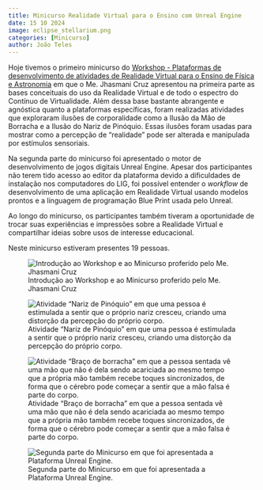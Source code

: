 ```yaml
---
title: Minicurso Realidade Virtual para o Ensino com Unreal Engine
date: 15 10 2024
image: eclipse_stellarium.png
categories: [Minicurso]
author: João Teles
---
```


Hoje tivemos o primeiro minicurso do [Workshop - Plataformas de desenvolvimento de atividades de Realidade Virtual para o Ensino de Física e Astronomia](/calendario/eventos/WorkshopVR.qmd) em que o Me. Jhasmani Cruz apresentou na primeira parte as bases conceituais do uso da Realidade Virtual e de todo o espectro do Contínuo de Virtualidade. Além dessa base bastante abrangente e agnóstica quanto a plataformas específicas, foram realizadas atividades que exploraram ilusões de corporalidade como a Ilusão da Mão de Borracha e a Ilusão do Nariz de Pinóquio. Essas ilusões foram usadas para mostrar como a percepção de "realidade" pode ser alterada e manipulada por estímulos sensoriais.

Na segunda parte do minicurso foi apresentado o motor de desenvolvimento de jogos digitais Unreal Engine. Apesar dos participantes não terem tido acesso ao editor da plataforma devido a dificuldades de instalação nos computadores do LIG, foi possível entender o *workflow* de desenvolvimento de uma aplicação em Realidade Virtual usando modelos prontos e a linguagem de programação Blue Print usada pelo Unreal.

Ao longo do minicurso, os participantes também tiveram a oportunidade de trocar suas experiências e impressões sobre a Realidade Virtual e compartilhar ideias sobre usos de interesse educacional.

Neste minicurso estiveram presentes 19 pessoas.

![Introdução ao Workshop e ao Minicurso proferido pelo Me. Jhasmani Cruz](introducao.jpeg)

![Atividade "Nariz de Pinóquio" em que uma pessoa é estimulada a sentir que o próprio nariz cresceu, criando uma distorção da percepção do próprio corpo.](nariz_de_pinoquio.jpeg)

![Atividade "Braço de borracha" em que a pessoa sentada vê uma mão que não é dela sendo acariciada ao mesmo tempo que a própria mão também recebe toques sincronizados, de forma que o cérebro pode começar a sentir que a mão falsa é parte do corpo.](mao_de_borracha.jpeg)

![Segunda parte do Minicurso em que foi apresentada a Plataforma Unreal Engine.](unreal_engine.jpeg)